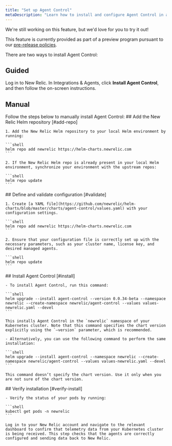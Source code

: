 ```yaml
---
title: "Set up Agent Control"
metaDescription: "Learn how to install and configure Agent Control in a Kubernetes cluster."
---
```

<Callout title="preview">
  We're still working on this feature, but we'd love for you to try it out!

  This feature is currently provided as part of a preview program pursuant to our [pre-release policies](/docs/licenses/license-information/referenced-policies/new-relic-pre-release-policy).
</Callout>

There are two ways to install Agent Control:

## Guided
Log in to New Relic. In Integrations & Agents, click **Install Agent Control**, and then follow the on-screen instructions. 

## Manual
Follow the steps below to manually install Agent Control:
<Steps>
  <Step>
    ## Add the New Relic Helm repository [#add-repo]

    1. Add the New Relic Helm repository to your local Helm environment by running:

    ```shell
    helm repo add newrelic https://helm-charts.newrelic.com
    ```

    2. If the New Relic Helm repo is already present in your local Helm environment, synchronize your environment with the upstream repos:

    ```shell
    helm repo update
    ```
  </Step>
  <Step>
    ## Define and validate configuration [#validate]

    1. Create [a YAML file](https://github.com/newrelic/helm-charts/blob/master/charts/agent-control/values.yaml) with your configuration settings.

    ```shell
    helm repo add newrelic https://helm-charts.newrelic.com
    ```

    2. Ensure that your configuration file is correctly set up with the necessary parameters, such as your cluster name, license key, and desired managed agents.

    ```shell
    helm repo update
    ```
  </Step>
  <Step>
    ## Install Agent Control [#install]

    - To install Agent Control, run this command:

    ```shell
    helm upgrade --install agent-control --version 0.0.34-beta --namespace newrelic --create-namespace newrelic/agent-control --values values-newrelic.yaml --devel
    ```

    This installs Agent Control in the `newrelic` namespace of your Kubernetes cluster. Note that this command specifies the chart version explicitly using the `–version` parameter, which is recommended.

    - Alternatively, you can use the following command to perform the same installation:

    ```shell
    helm upgrade --install agent-control --namespace newrelic --create-namespace newrelic/agent-control --values values-newrelic.yaml --devel
    ```

    This command doesn’t specify the chart version. Use it only when you are not sure of the chart version.

  </Step>
  <Step>
    ## Verify installation [#verify-install]

    - Verify the status of your pods by running:

    ```shell
    kubectl get pods -n newrelic
    ```

    Log in to your New Relic account and navigate to the relevant dashboard to confirm that telemetry data from your Kubernetes cluster is being received. This step checks that the agents are correctly configured and sending data back to New Relic.

  </Step>
</Steps>